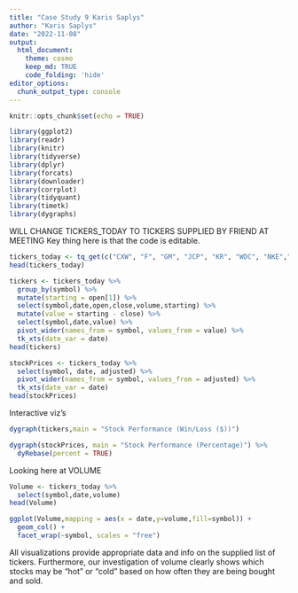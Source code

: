 ```yaml
---
title: "Case Study 9 Karis Saplys"
author: "Karis Saplys"
date: "2022-11-08"
output: 
  html_document:
    theme: cosmo
    keep_md: TRUE
    code_folding: 'hide'
editor_options: 
  chunk_output_type: console
---
```


```r
knitr::opts_chunk$set(echo = TRUE)
```

```r
library(ggplot2)
library(readr)
library(knitr)
library(tidyverse)
library(dplyr)
library(forcats)
library(downloader)
library(corrplot)
library(tidyquant)
library(timetk)
library(dygraphs)
```

WILL CHANGE TICKERS_TODAY TO TICKERS SUPPLIED BY FRIEND AT MEETING
Key thing here is that the code is editable.
```r
tickers_today <- tq_get(c("CXW", "F", "GM", "JCP", "KR", "WDC", "NKE","T", "WDAY", "WFC", "WMT"),get = "stock.prices", from = today()-years(5))
head(tickers_today)
```

```r
tickers <- tickers_today %>%
  group_by(symbol) %>%
  mutate(starting = open[1]) %>%
  select(symbol,date,open,close,volume,starting) %>%
  mutate(value = starting - close) %>%
  select(symbol,date,value) %>%
  pivot_wider(names_from = symbol, values_from = value) %>%
  tk_xts(date_var = date)
head(tickers)
```

```r
stockPrices <- tickers_today %>%
  select(symbol, date, adjusted) %>%
  pivot_wider(names_from = symbol, values_from = adjusted) %>%
  tk_xts(date_var = date)
head(stockPrices)
```

Interactive viz's
```r
dygraph(tickers,main = "Stock Performance (Win/Loss ($))")

dygraph(stockPrices, main = "Stock Performance (Percentage)") %>%
  dyRebase(percent = TRUE) 
```

Looking here at VOLUME
```r
Volume <- tickers_today %>%
  select(symbol,date,volume)
head(Volume)

ggplot(Volume,mapping = aes(x = date,y=volume,fill=symbol)) +
  geom_col() +
  facet_wrap(~symbol, scales = "free")
```

All visualizations provide appropriate data and info on the supplied list of tickers. Furthermore, our investigation of volume clearly shows which stocks may be "hot" or "cold" based on how often they are being bought and sold.